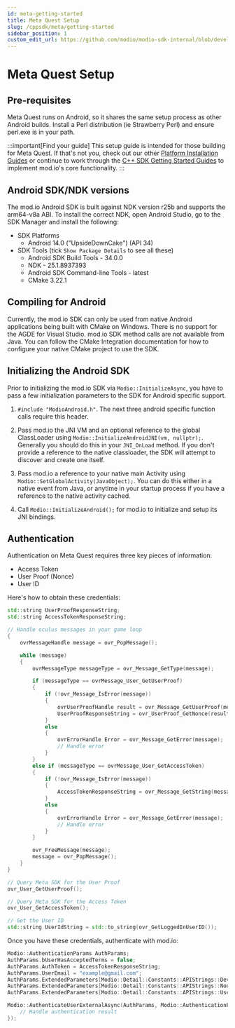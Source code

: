 ```yaml
---
id: meta-getting-started
title: Meta Quest Setup
slug: /cppsdk/meta/getting-started
sidebar_position: 1
custom_edit_url: https://github.com/modio/modio-sdk-internal/blob/develop/platform/android/doc/meta/getting-started.mdx
---
```


# Meta Quest Setup

## Pre-requisites

Meta Quest runs on Android, so it shares the same setup process as other Android builds. Install a Perl distribution (ie Strawberry Perl) and ensure perl.exe is in your path.

:::important[Find your guide]
This setup guide is intended for those building for Meta Quest. If that's not you, check out our other [Platform Installation Guides](/cppsdk/installation/#platform-installation-guides) or continue to work through the [C++ SDK Getting Started Guides](/cppsdk/#getting-started) to implement mod.io's core functionality.
:::

## Android SDK/NDK versions

The mod.io Android SDK is built against NDK version r25b and supports the arm64-v8a ABI. To install the correct NDK, open Android Studio, go to the SDK Manager and install the following: 

* SDK Platforms
  * Android 14.0 ("UpsideDownCake") (API 34)
* SDK Tools (tick `Show Package Details` to see all these)
  * Android SDK Build Tools - 34.0.0
  * NDK - 25.1.8937393
  * Android SDK Command-line Tools - latest
  * CMake 3.22.1

## Compiling for Android

Currently, the mod.io SDK can only be used from native Android applications being built with CMake on Windows. There is no support for the AGDE for Visual Studio. mod.io SDK method calls are not available from Java.  You can follow the CMake Integration documentation for how to configure your native CMake project to use the SDK.

## Initializing the Android SDK

Prior to initializing the mod.io SDK via `Modio::InitializeAsync`, you have to pass a few initialization parameters to the SDK for Android specific support.

1. `#include "ModioAndroid.h"`. The next three android specific function calls require this header. 

2. Pass mod.io the JNI VM and an optional reference to the global ClassLoader using `Modio::InitializeAndroidJNI(vm, nullptr);`. Generally you should do this in your `JNI_OnLoad` method. If you don't provide a reference to the native classloader, the SDK will attempt to discover and create one itself.

3. Pass mod.io a reference to your native main Activity using `Modio::SetGlobalActivity(JavaObject);`. You can do this either in a native event from Java, or anytime in your startup process if you have a reference to the native activity cached.

4. Call `Modio::InitializeAndroid();` for mod.io to initialize and setup its JNI bindings.

## Authentication

Authentication on Meta Quest requires three key pieces of information:

* Access Token
* User Proof (Nonce)
* User ID

Here's how to obtain these credentials:
```cpp
std::string UserProofResponseString;
std::string AccessTokenResponseString;

// Handle oculus messages in your game loop
{
	ovrMessageHandle message = ovr_PopMessage();

	while (message)
	{
		ovrMessageType messageType = ovr_Message_GetType(message);

		if (messageType == ovrMessage_User_GetUserProof)
		{
			if (!ovr_Message_IsError(message))
            {
                ovrUserProofHandle result = ovr_Message_GetUserProof(message);
                UserProofResponseString = ovr_UserProof_GetNonce(result);
            }
            else
            {
                ovrErrorHandle Error = ovr_Message_GetError(message);
                // Handle error
            }
		}
		else if (messageType == ovrMessage_User_GetAccessToken)
		{
			if (!ovr_Message_IsError(message))
            {
                AccessTokenResponseString = ovr_Message_GetString(message);
            }
            else
            {
                ovrErrorHandle Error = ovr_Message_GetError(message);
                // Handle error
            }
		}

		ovr_FreeMessage(message);
		message = ovr_PopMessage();
	}
}

// Query Meta SDK for the User Proof
ovr_User_GetUserProof();

// Query Meta SDK for the Access Token
ovr_User_GetAccessToken();

// Get the User ID
std::string UserIdString = std::to_string(ovr_GetLoggedInUserID());
```

Once you have these credentials, authenticate with mod.io:

```cpp
Modio::AuthenticationParams AuthParams;
AuthParams.bUserHasAcceptedTerms = false;
AuthParams.AuthToken = AccessTokenResponseString;
AuthParams.UserEmail = "example@gmail.com";
AuthParams.ExtendedParameters[Modio::Detail::Constants::APIStrings::Device] = "quest"; // Use "rift" for Oculus Rift
AuthParams.ExtendedParameters[Modio::Detail::Constants::APIStrings::Nonce] = UserProofResponseString;
AuthParams.ExtendedParameters[Modio::Detail::Constants::APIStrings::UserID] = UserIdString;

Modio::AuthenticateUserExternalAsync(AuthParams, Modio::AuthenticationProvider::Oculus, [](Modio::ErrorCode ec) {
	// Handle authentication result
});
```